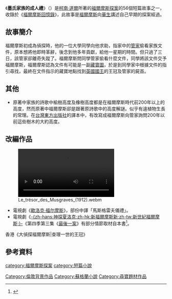{{infobox Book | 
| name            = 墨氏家族的成人禮
|  title_orig    = '''''The Adventure of the Musgrave Ritual'''''
|image =The Adventure of the Musgrave Ritual 02.jpg
|   image_caption =[[西德尼·佩吉特|西德尼·佩吉特]]的插畫。
| author        = [[柯南·道爾|柯南·道爾]]
| country         = {{UK}}
| language        = [[英文|英文]]
| series          = [[福爾摩斯探案|福爾摩斯探案]]
|  genre         = [[短篇小說|短篇小說]]
|   release_date  = 1894年
}}

《'''墨氏家族的成人禮'''》（{{lang-en|The Adventure of the Musgrave Ritual}}）是[[柯南·道爾|柯南·道爾]]所著的[[福爾摩斯探案|福爾摩斯探案]]的56個短篇故事之一，收錄於《[[福爾摩斯回憶錄|福爾摩斯回憶錄]]》，此故事是[[福爾摩斯|福爾摩斯]]向[[華生|華生]]講述自己早期的探案經過。

==故事簡介==
福爾摩斯初成為偵探時，他的一位大學同學向他求助，指家中的[[管家|管家]]偷看家族文件，原本想將他即時革辭，後念到他多年貢獻，給他一星期的時間。但只過了三日，該管家卻離奇失蹤了。福爾摩斯問同學管家偷看什麼文件，同學將該文件交予福爾摩斯，福爾摩斯認為文件有可能是一副[[藏寶圖|藏寶圖]]，於是到同學家中根據文件的指引尋找，最終在文件指示的藏寶地點找到[[英國國王|英國國王]]的王冠及管家的屍首。

==其他==
* 原著中家族的詩歌中榆樹高度及橡樹高度都是在福爾摩斯時代前200年以上的高度，然而原著中福爾摩斯卻是跟著原詩歌中的高度解謎。似乎有違植物生長的常理。在[[台灣東方出版社|台灣東方出版社]]的譯本中，有改寫成福爾摩斯向管家詢問200年以前這些樹木的大約高度。

== 改編作品 ==
[[File:Le_trésor_des_Musgraves_(1912).webm|thumb]]
*電視劇《[[歇洛克·福尔摩斯_(1984年电视剧)|歇洛克·福尔摩斯]]》，部份中譯「馬斯格雷夫儀禮」。
*電視劇《[[神探夏洛克|-{zh-hans:神探夏洛克;zh-hk:新福爾摩斯新;zh-tw:新世紀福爾摩斯;}-]]《第四季第三集《[[最後一案_(新世紀福爾摩斯)|最後一案]]》有部分情節取材自本書<ref>{{Cite web|title=Sherlock: 38 Things You Might Have Missed in The Final Problem|url=https://www.denofgeek.com/us/tv/sherlock/261522/sherlock-38-things-you-might-have-missed-in-the-final-problem|accessdate=2019-01-23|language=en|date=2017-01-17|publisher=Den of Geek|archive-date=2019-01-16|archive-url=https://web.archive.org/web/20190116150000/https://www.denofgeek.com/us/tv/sherlock/261522/sherlock-38-things-you-might-have-missed-in-the-final-problem|dead-url=no}}</ref>。
香港《大偵探福爾摩斯|查理一世的王冠》

==參考資料==
<references />

{{commons category|The Adventure of the Musgrave Ritual}}

{{福爾摩斯回憶錄}}
{{DEFAULTSORT:Adventure of the Musgrave Ritual, The}}
[[category:福爾摩斯探案|category:福爾摩斯探案]]
[[category:短篇小說|category:短篇小說]]
[[Category:倫敦背景作品|Category:倫敦背景作品]]
[[Category:蘇格蘭小說|Category:蘇格蘭小說]]
[[Category:尋寶題材作品|Category:尋寶題材作品]]